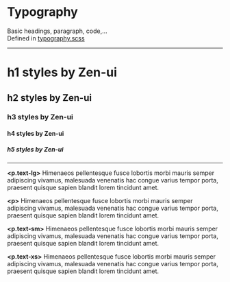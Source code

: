 
<Meta title="Guides/Typography" />

# Typography

Basic headings, paragraph, code,...<br />
Defined in [typography.scss](https://github.com/reciprocity/zen-ui/blob/main/src/scss/typography.scss)

---

<div class="zen-app-styles">
  <text-with-details>
    <h1>h1 styles by Zen-ui</h1>
  </text-with-details>
  <text-with-details>
    <h2>h2 styles by Zen-ui</h2>
  </text-with-details>
  <text-with-details>
    <h3>h3 styles by Zen-ui</h3>
  </text-with-details>
  <text-with-details>
    <h4>h4 styles by Zen-ui</h4>
  </text-with-details>
  <text-with-details>
    <h5>h5 styles by Zen-ui</h5>
  </text-with-details>
  <hr />
  <text-with-details>
    <p style={{ maxWidth: 600 }} class="text-lg">
      <b>&lt;p.text-lg&gt;</b> Himenaeos pellentesque fusce lobortis morbi mauris semper adipiscing vivamus, malesuada
      venenatis hac congue varius tempor porta, praesent quisque sapien blandit lorem tincidunt amet.
    </p>
  </text-with-details>
  <text-with-details>
    <p style={{ maxWidth: 600 }}>
      <b>&lt;p&gt;</b> Himenaeos pellentesque fusce lobortis morbi mauris semper adipiscing vivamus, malesuada venenatis
      hac congue varius tempor porta, praesent quisque sapien blandit lorem tincidunt amet.
    </p>
  </text-with-details>
  <text-with-details>
    <p style={{ maxWidth: 600 }} class="text-sm">
      <b>&lt;p.text-sm&gt;</b> Himenaeos pellentesque fusce lobortis morbi mauris semper adipiscing vivamus, malesuada
      venenatis hac congue varius tempor porta, praesent quisque sapien blandit lorem tincidunt amet.
    </p>
  </text-with-details>
  <text-with-details>
    <p style={{ maxWidth: 600 }} class="text-xs">
      <b>&lt;p.text-xs&gt;</b> Himenaeos pellentesque fusce lobortis morbi mauris semper adipiscing vivamus, malesuada
      venenatis hac congue varius tempor porta, praesent quisque sapien blandit lorem tincidunt amet.
    </p>
  </text-with-details>
</div>
